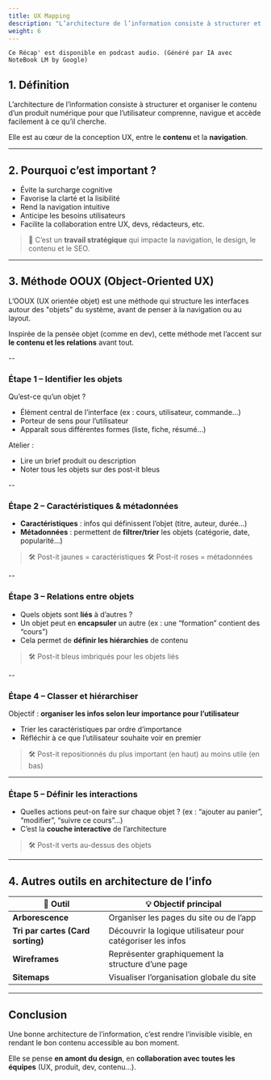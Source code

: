 ```yaml
---
title: UX Mapping
description: "L’architecture de l’information consiste à structurer et organiser le contenu d’un produit numérique pour que l’utilisateur comprenne, navigue et accède facilement à ce qu’il cherche."
weight: 6
---
```



`Ce Récap' est disponible en podcast audio. (Généré par IA avec NoteBook LM by Google)`

<SrtPlayer
  client:only="react"
  audioSrc="/podcasts/information-architecture.m4a"
  srtUrl="/podcasts/information-architecture.srt"
/>

## 1. Définition

L’architecture de l’information consiste à structurer et organiser le contenu d’un produit numérique pour que l’utilisateur comprenne, navigue et accède facilement à ce qu’il cherche.

Elle est au cœur de la conception UX, entre le **contenu** et la **navigation**.

---

## 2. Pourquoi c’est important ?

- Évite la surcharge cognitive
- Favorise la clarté et la lisibilité
- Rend la navigation intuitive
- Anticipe les besoins utilisateurs
- Facilite la collaboration entre UX, devs, rédacteurs, etc.

> 📌 C’est un **travail stratégique** qui impacte la navigation, le design, le contenu et le SEO.

---

## 3. Méthode OOUX (Object-Oriented UX)

L’OOUX (UX orientée objet) est une méthode qui structure les interfaces autour des "objets" du système, avant de penser à la navigation ou au layout.

Inspirée de la pensée objet (comme en dev), cette méthode met l’accent sur **le contenu et les relations** avant tout.

--

### Étape 1 – Identifier les objets

Qu’est-ce qu’un objet ?

- Élément central de l’interface (ex : cours, utilisateur, commande…)
- Porteur de sens pour l’utilisateur
- Apparaît sous différentes formes (liste, fiche, résumé…)

Atelier :

- Lire un brief produit ou description
- Noter tous les objets sur des post-it bleus

--

### Étape 2 – Caractéristiques & métadonnées

- **Caractéristiques** : infos qui définissent l’objet (titre, auteur, durée…)
- **Métadonnées** : permettent de **filtrer/trier** les objets (catégorie, date, popularité…)

> 🛠 Post-it jaunes = caractéristiques
> 🛠 Post-it roses = métadonnées

--

### Étape 3 – Relations entre objets

- Quels objets sont **liés** à d’autres ?
- Un objet peut en **encapsuler** un autre (ex : une “formation” contient des “cours”)
- Cela permet de **définir les hiérarchies** de contenu

> 🛠 Post-it bleus imbriqués pour les objets liés

--

### Étape 4 – Classer et hiérarchiser

Objectif : **organiser les infos selon leur importance pour l’utilisateur**

- Trier les caractéristiques par ordre d’importance
- Réfléchir à ce que l’utilisateur souhaite voir en premier

> 🛠 Post-it repositionnés du plus important (en haut) au moins utile (en bas)

---

### Étape 5 – Définir les interactions

- Quelles actions peut-on faire sur chaque objet ? (ex : “ajouter au panier”, “modifier”, “suivre ce cours”…)
- C’est la **couche interactive** de l’architecture

> 🛠 Post-it verts au-dessus des objets

---

## 4. Autres outils en architecture de l’info

| 🧰 Outil                          | 💡 Objectif principal                                       |
| --------------------------------- | ----------------------------------------------------------- |
| **Arborescence**                  | Organiser les pages du site ou de l’app                     |
| **Tri par cartes (Card sorting)** | Découvrir la logique utilisateur pour catégoriser les infos |
| **Wireframes**                    | Représenter graphiquement la structure d’une page           |
| **Sitemaps**                      | Visualiser l’organisation globale du site                   |

---

## Conclusion

Une bonne architecture de l’information, c’est rendre l’invisible visible, en rendant le bon contenu accessible au bon moment.

Elle se pense **en amont du design**, en **collaboration avec toutes les équipes** (UX, produit, dev, contenu…).

```

```
